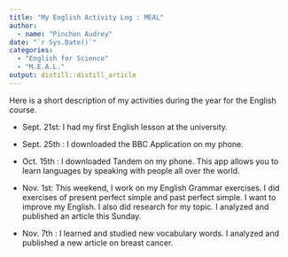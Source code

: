 ```yaml
---
title: "My English Activity Log : MEAL"
author:
  - name: "Pinchon Audrey" 
date: "`r Sys.Date()`"
categories:
  - "English for Science"
  - "M.E.A.L."
output: distill::distill_article
---
```


Here is a short description of my activities during the year for the English course.

- Sept. 21st: I had my first English lesson at the university. 

- Sept. 25th : I downloaded the BBC Application on my phone. 

- Oct. 15th : I downloaded Tandem on my phone. This app allows you to learn languages by speaking with people all over the world.

- Nov. 1st: This weekend, I work on my English Grammar exercises. I did exercises of present perfect simple and past perfect simple. I want to improve my English. I also did research for my topic. I analyzed and published an article this Sunday.

- Nov. 7th : I learned and studied new vocabulary words. I analyzed and published a new article on breast cancer.




